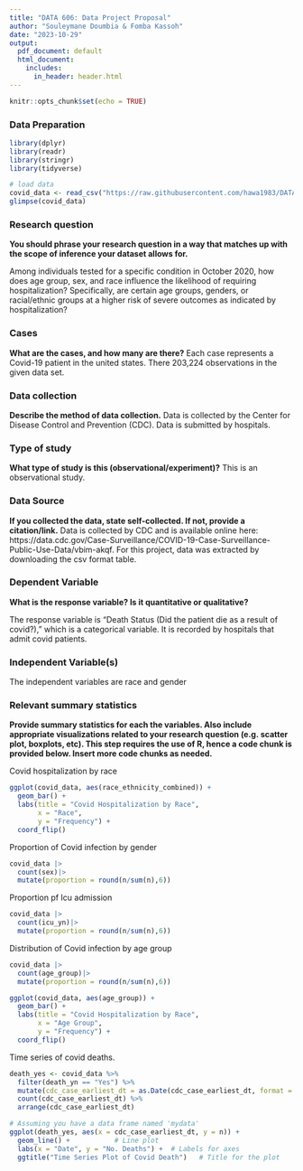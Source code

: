 ```yaml
---
title: "DATA 606: Data Project Proposal"
author: "Souleymane Doumbia & Fomba Kassoh"
date: "2023-10-29"
output:
  pdf_document: default
  html_document: 
    includes:
      in_header: header.html
---
```




```r
knitr::opts_chunk$set(echo = TRUE)
```
### Data Preparation


```r
library(dplyr)
library(readr)
library(stringr)
library(tidyverse)
```


```r
# load data
covid_data <- read_csv("https://raw.githubusercontent.com/hawa1983/DATA606-Project/main/covid_data1.csv")
glimpse(covid_data)
```


### Research question 

**You should phrase your research question in a way that matches up with the scope of inference your dataset allows for.**

Among individuals tested for a specific condition in October 2020, how does age group, sex, and race influence the likelihood of requiring hospitalization? Specifically, are certain age groups, genders, or racial/ethnic groups at a higher risk of severe outcomes as indicated by hospitalization?

### Cases 

**What are the cases, and how many are there?**
Each case represents a Covid-19 patient in the united states. There 203,224 observations in the given data set.


### Data collection 

**Describe the method of data collection.**
Data is collected by the Center for Disease Control and Prevention (CDC). Data is submitted by hospitals.


### Type of study 

**What type of study is this (observational/experiment)?**
This is an observational study.

### Data Source 

**If you collected the data, state self-collected. If not, provide a citation/link.**
Data is collected by CDC and is available online here: https://data.cdc.gov/Case-Surveillance/COVID-19-Case-Surveillance-Public-Use-Data/vbim-akqf. For this project, data was extracted by downloading the csv format table.



### Dependent Variable

**What is the response variable? Is it quantitative or qualitative?**

The response variable is "Death Status (Did the patient die as a result of covid?)," which is a categorical variable. It is recorded by hospitals that admit covid patients.

### Independent Variable(s)

The independent variables are race and gender


### Relevant summary statistics 

**Provide summary statistics for each the variables. Also include appropriate visualizations related to your research question (e.g. scatter plot, boxplots, etc). This step requires the use of R, hence a code chunk is provided below. Insert more code chunks as needed.**

Covid hospitalization by race
```r
ggplot(covid_data, aes(race_ethnicity_combined)) +
  geom_bar() +
  labs(title = "Covid Hospitalization by Race",
       x = "Race",
       y = "Frequency") +
  coord_flip()
```

Proportion of Covid infection by gender

```r
covid_data |> 
  count(sex)|>
  mutate(proportion = round(n/sum(n),6))
```

Proportion pf Icu admission
```r
covid_data |> 
  count(icu_yn)|>
  mutate(proportion = round(n/sum(n),6))
```

Distribution of Covid infection by age group
```r
covid_data |> 
  count(age_group)|>
  mutate(proportion = round(n/sum(n),6))
```


```r
ggplot(covid_data, aes(age_group)) +
  geom_bar() +
  labs(title = "Covid Hospitalization by Race",
       x = "Age Group",
       y = "Frequency") +
  coord_flip()
```

Time series of covid deaths.
```r

death_yes <- covid_data %>%
  filter(death_yn == "Yes") %>%
  mutate(cdc_case_earliest_dt = as.Date(cdc_case_earliest_dt, format = "%m/%d/%Y")) %>%
  count(cdc_case_earliest_dt) %>%
  arrange(cdc_case_earliest_dt)

# Assuming you have a data frame named 'mydata'
ggplot(death_yes, aes(x = cdc_case_earliest_dt, y = n)) +
  geom_line() +           # Line plot
  labs(x = "Date", y = "No. Deaths") +  # Labels for axes
  ggtitle("Time Series Plot of Covid Death")   # Title for the plot


```
